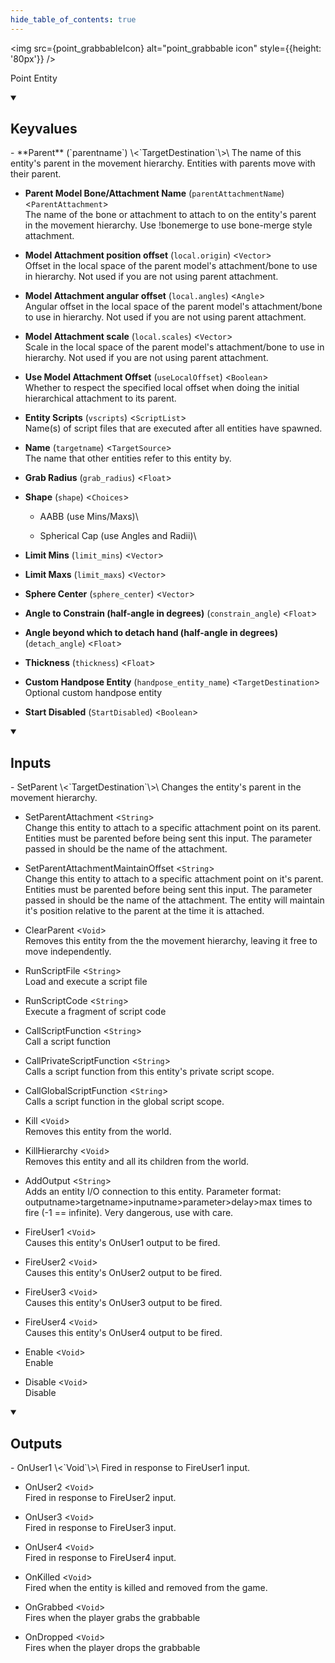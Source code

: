 ```yaml
---
hide_table_of_contents: true
---
```


<!---
!!!!!!
THIS PAGE IS AUTOGENERATED FROM GAME FGD DEFINITIONS!
DO NOT EDIT MANUALLY!
!!!!!!

In order to make edits, you can make an annotation file in /fgd_dump_overrides
-->



<img src={point_grabbableIcon} alt="point_grabbable icon" style={{height: '80px'}} />

Point Entity



<details open>
<summary><h2>Keyvalues</h2></summary>
- **Parent** (`parentname`) \<`TargetDestination`\>\
The name of this entity's parent in the movement hierarchy. Entities with parents move with their parent.

- **Parent Model Bone/Attachment Name** (`parentAttachmentName`) \<`ParentAttachment`\>\
The name of the bone or attachment to attach to on the entity's parent in the movement hierarchy. Use !bonemerge to use bone-merge style attachment.

- **Model Attachment position offset** (`local.origin`) \<`Vector`\>\
Offset in the local space of the parent model's attachment/bone to use in hierarchy. Not used if you are not using parent attachment.

- **Model Attachment angular offset** (`local.angles`) \<`Angle`\>\
Angular offset in the local space of the parent model's attachment/bone to use in hierarchy. Not used if you are not using parent attachment.

- **Model Attachment scale** (`local.scales`) \<`Vector`\>\
Scale in the local space of the parent model's attachment/bone to use in hierarchy. Not used if you are not using parent attachment.

- **Use Model Attachment Offset** (`useLocalOffset`) \<`Boolean`\>\
Whether to respect the specified local offset when doing the initial hierarchical attachment to its parent.

- **Entity Scripts** (`vscripts`) \<`ScriptList`\>\
Name(s) of script files that are executed after all entities have spawned.

- **Name** (`targetname`) \<`TargetSource`\>\
The name that other entities refer to this entity by.

- **Grab Radius** (`grab_radius`) \<`Float`\>

- **Shape** (`shape`) \<`Choices`\>
  - AABB (use Mins/Maxs)\
    
  - Spherical Cap (use Angles and Radii)\
    


- **Limit Mins** (`limit_mins`) \<`Vector`\>

- **Limit Maxs** (`limit_maxs`) \<`Vector`\>

- **Sphere Center** (`sphere_center`) \<`Vector`\>

- **Angle to Constrain (half-angle in degrees)** (`constrain_angle`) \<`Float`\>

- **Angle beyond which to detach hand (half-angle in degrees)** (`detach_angle`) \<`Float`\>

- **Thickness** (`thickness`) \<`Float`\>

- **Custom Handpose Entity** (`handpose_entity_name`) \<`TargetDestination`\>\
Optional custom handpose entity

- **Start Disabled** (`StartDisabled`) \<`Boolean`\>


 </details>
<details open>
<summary><h2>Inputs</h2></summary>
- SetParent \<`TargetDestination`\>\
Changes the entity's parent in the movement hierarchy.

- SetParentAttachment \<`String`\>\
Change this entity to attach to a specific attachment point on its parent. Entities must be parented before being sent this input. The parameter passed in should be the name of the attachment.

- SetParentAttachmentMaintainOffset \<`String`\>\
Change this entity to attach to a specific attachment point on it's parent. Entities must be parented before being sent this input. The parameter passed in should be the name of the attachment. The entity will maintain it's position relative to the parent at the time it is attached.

- ClearParent \<`Void`\>\
Removes this entity from the the movement hierarchy, leaving it free to move independently.

- RunScriptFile \<`String`\>\
Load and execute a script file

- RunScriptCode \<`String`\>\
Execute a fragment of script code

- CallScriptFunction \<`String`\>\
Call a script function

- CallPrivateScriptFunction \<`String`\>\
Calls a script function from this entity's private script scope.

- CallGlobalScriptFunction \<`String`\>\
Calls a script function in the global script scope.

- Kill \<`Void`\>\
Removes this entity from the world.

- KillHierarchy \<`Void`\>\
Removes this entity and all its children from the world.

- AddOutput \<`String`\>\
Adds an entity I/O connection to this entity. Parameter format: outputname&gt;targetname>inputname&gt;parameter&gt;delay&gt;max times to fire (-1 == infinite). Very dangerous, use with care.

- FireUser1 \<`Void`\>\
Causes this entity's OnUser1 output to be fired.

- FireUser2 \<`Void`\>\
Causes this entity's OnUser2 output to be fired.

- FireUser3 \<`Void`\>\
Causes this entity's OnUser3 output to be fired.

- FireUser4 \<`Void`\>\
Causes this entity's OnUser4 output to be fired.

- Enable \<`Void`\>\
Enable

- Disable \<`Void`\>\
Disable


 </details>
<details open>
<summary><h2>Outputs</h2></summary>
- OnUser1 \<`Void`\>\
Fired in response to FireUser1 input.

- OnUser2 \<`Void`\>\
Fired in response to FireUser2 input.

- OnUser3 \<`Void`\>\
Fired in response to FireUser3 input.

- OnUser4 \<`Void`\>\
Fired in response to FireUser4 input.

- OnKilled \<`Void`\>\
Fired when the entity is killed and removed from the game.

- OnGrabbed \<`Void`\>\
Fires when the player grabs the grabbable

- OnDropped \<`Void`\>\
Fires when the player drops the grabbable


 </details>